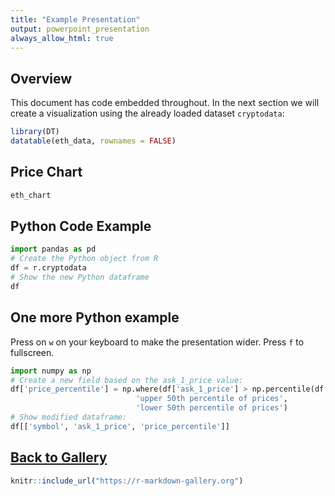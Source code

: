 ```yaml
---
title: "Example Presentation"
output: powerpoint_presentation
always_allow_html: true
---
```


## Overview

This document has code embedded throughout. In the next section we will create a visualization using the already loaded dataset `cryptodata`:
```r
library(DT)
datatable(eth_data, rownames = FALSE)
```

## Price Chart

```r
eth_chart
```

## Python Code Example

```python
import pandas as pd
# Create the Python object from R
df = r.cryptodata
# Show the new Python dataframe
df
```

## One more Python example

Press on `w` on your keyboard to make the presentation wider. Press `f` to fullscreen.

```python
import numpy as np
# Create a new field based on the ask_1_price value:
df['price_percentile'] = np.where(df['ask_1_price'] > np.percentile(df['ask_1_price'], 50),
                            'upper 50th percentile of prices', 
                            'lower 50th percentile of prices')
# Show modified dataframe:
df[['symbol', 'ask_1_price', 'price_percentile']]
```

## [Back to Gallery](https://r-markdown-gallery.org)

<!-- TODO - Add note about going back to gallery -->

```r
knitr::include_url("https://r-markdown-gallery.org")
```

